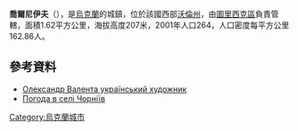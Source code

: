 {{coord|50|58|9|N|24|40|2|E|scale:30000|display=title}}

'''喬爾尼伊夫'''（{{lang-uk|Чорніїв}}），是[[烏克蘭|烏克蘭]]的城鎮，位於該國西部[[沃倫州|沃倫州]]，由[[圖里西克區|圖里西克區]]負責管轄，面積1.62平方公里，海拔高度207米，2001年人口264，人口密度每平方公里162.86人。

==參考資料==
* [http://www.volart.com.ua/art/valenta/ Олександр Валента український художник]{{Wayback|url=http://www.volart.com.ua/art/valenta/ |date=20170108172408 }}
* [http://weather.in.ua/ua/volynskaja/28505 Погода в селі Чорніїв]{{Wayback|url=http://weather.in.ua/ua/volynskaja/28505 |date=20111219115814 }}

{{Ukraine-geo-stub}}
[[Category:烏克蘭城市|Category:烏克蘭城市]]